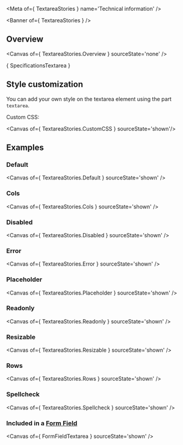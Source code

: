 
<Meta of={ TextareaStories } name='Technical information' />

<Banner of={ TextareaStories } />

## Overview

<Canvas of={ TextareaStories.Overview } sourceState='none' />

<Markdown>{ SpecificationsTextarea }</Markdown>

## Style customization

You can add your own style on the textarea element using the part `textarea`.

Custom CSS:

<Canvas of={ TextareaStories.CustomCSS } sourceState='shown'/>

## Examples

### Default

<Canvas of={ TextareaStories.Default } sourceState='shown' />

### Cols

<Canvas of={ TextareaStories.Cols } sourceState='shown' />

### Disabled

<Canvas of={ TextareaStories.Disabled } sourceState='shown' />

### Error

<Canvas of={ TextareaStories.Error } sourceState='shown' />

### Placeholder

<Canvas of={ TextareaStories.Placeholder } sourceState='shown' />

### Readonly

<Canvas of={ TextareaStories.Readonly } sourceState='shown' />

### Resizable

<Canvas of={ TextareaStories.Resizable } sourceState='shown' />

### Rows

<Canvas of={ TextareaStories.Rows } sourceState='shown' />

### Spellcheck

<Canvas of={ TextareaStories.Spellcheck } sourceState='shown' />

### Included in a [**Form Field**](?path=/docs/ods-components-form-elements-form-field--technical-information)
<Canvas of={ FormFieldTextarea } sourceState='shown' />
